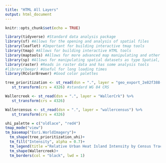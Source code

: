 ```yaml
---
title: "HTML All Layers"
output: html_document
---
```


```r
knitr::opts_chunk$set(echo = TRUE)
```


```r
library(tidyverse) #Standard data analysis package
library(sf) #Allows for the opening and analysis of spatial files 
library(leaflet) #Important for building interactive tmap tools
library(tmap) #Allows for building interactive HTML tools 
library(maptools) #Allows for more advanced map manipulating and other geospatial tools
library(sp) #Allows for manipulating spatial datasets as type Spatial, which is necissary for some wrangling not shown here
library(raster) #Reads in raster data and has some analysis tools
#library(beepr) #Useful for long loading times
library(RColorBrewer) #Good color palettes 
```

```r
tree_prioritization <- st_read(dsn = ".", layer = "geo_export_2e82f388-c013-45a0-bb25-522154013165") %>% 
   st_transform(crs = 4326) #standard WG 84 CRS 

Wallercreek <- st_read(dsn = ".", layer = "WallerCrk") %>% 
   st_transform(crs = 4326) 

Wallercensus <- st_read(dsn = ".", layer = "wallercensus") %>% 
   st_transform(crs = 4326) 
```

```r
uhi_palette = c("oldlace", "red4")
tmap_mode("view")
tm_basemap("Esri.WorldImagery")+
  tm_shape(tree_prioritization_uhi)+
  tm_fill("Intensity", alpha = 0.7)+
  tm_legend(title ="Relative Urban Heat Island Intensity by Census Tract")+
  tm_shape(Wallercreek)+
  tm_borders(col = "black", lwd = 1)
```

